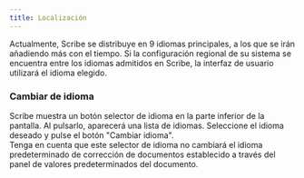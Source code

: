 ```yaml
---
title: Localización
---
```



Actualmente, Scribe se distribuye en 9 idiomas principales, a los que se irán añadiendo más con el tiempo. Si la configuración regional de su sistema se encuentra entre los idiomas admitidos en Scribe, la interfaz de usuario utilizará el idioma elegido.

### Cambiar de idioma

Scribe muestra un botón selector de idioma en la parte inferior de la pantalla. Al pulsarlo, aparecerá una lista de idiomas. Seleccione el idioma deseado y pulse el botón "Cambiar idioma".  
Tenga en cuenta que este selector de idioma no cambiará el idioma predeterminado de corrección de documentos establecido a través del panel de valores predeterminados del documento.

